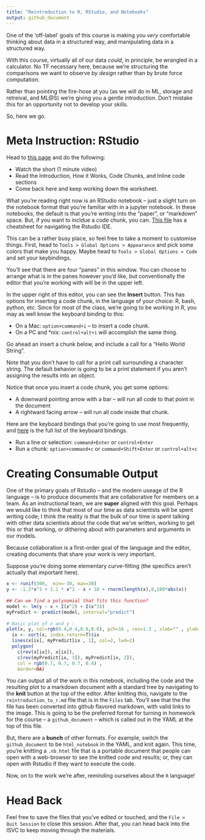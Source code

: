 ```yaml
---
title: "Reintroduction to R, RStudio, and Notebooks"
output: github_document 
---
```


One of the 'off-label' goals of this course is making you *very* comfortable thinking about data in a structured way, and manipulating data in a structured way.

With this course, virtually all of our data *could*, in principle, be wrangled in a calculator. No TF necessary here, because we're structuring the comparisons we want to observe *by design* rather than by brute force computation. 

Rather than pointing the fire-hose at you (as we will do in ML, storage and retreival, and ML@S) we're giving you a gentle introduction. Don't mistake this for an opportunity not to develop your skills.

So, here we go. 

# Meta Instruction: RStudio

Head to [this page](https://rmarkdown.rstudio.com/lesson-1.html) and do the following: 

- Watch the short (1 minute  video)
- Read the Introduction, How it Works, Code Chunks, and Inline code sections 
- Come back here and keep working down the worksheet. 

What you're reading right now is an RStudio notebook -- just a slight turn on the notebook format that you're familiar with in a jupyter notebook. In these notebooks, the default is that you're writing into the "paper", or "markdown" space. But, if you want to incldue a code chunk, you can. [This file](https://www.rstudio.com/wp-content/uploads/2016/01/rstudio-IDE-cheatsheet.pdf) has a cheatsheet for navigating the Rstudio IDE.

This can be a rather busy place, so feel free to take a moment to customise things. First, head to `Tools > Global Options > Appearance` and pick some colors that make you happy. Maybe head to `Tools > Global Options > Code` and set your keybindings.

You'll see that there are four "panes" in this window. You can choose to arrange what is in the panes however you'd like, but conventionally the editor that you're working with will be in the upper left. 

In the upper right of this editor, you can see the **Insert** button. This has options for inserting a code chunk, in the language of your choice: R, bash, python, etc. Since for most of the class, we're going to be working in R, you may as well know the keyboard binding to this: 

- On a Mac: `option+command+i` -- to insert a code chunk. 
- On a PC and *nix: `control+alt+i` will accomplish the same thing. 

Go ahead an insert a chunk below, and include a call for a "Hello World String". 

<!-- Insert Chunk Below Here -->



Note that you don't have to call for a print call surrounding a character string. The default behavior is going to be a print statement if you aren't assigning the results into an object. 

Notice that once you insert a code chunk, you get some options: 

- A downward pointing arrow with a bar -- will run all code to that point in the document
- A rightward facing arrow -- will run all code inside that chunk. 

Here are the keyboard bindings that you're going to use most frequently, and [here](https://support.rstudio.com/hc/en-us/articles/200711853-Keyboard-Shortcuts) is the full list of the keyboard bindings. 

- Run a line or selection: `command+Enter` or `control+Enter`
- Run a chunk: `option+command+c` or `command+Shift+Enter` or `control+alt+c`

# Creating Consumable Output

One of the primary goals of Rstudio -- and the modern useage of the R language -- is to produce documents that are collaborative for members on a team. As an instructional team, we are **super** aligned with this goal. Perhaps we would like to think that most of our time as data scientists will be spent writing code; I think the reality is that the bulk of our time is spent talking with other data scientists about the code that we've written, working to get this or that working, or dithering about with parameters and arguments in our models.

Because collaboration is a first-order goal of the language and the editor, creating documents that share your work is very important.

Suppose you're doing some elementary curve-fitting (the specifics aren't actually that important here). 

```r
x <- runif(300,  min=-30, max=30) 
y <- -1.2*x^3 + 1.1 * x^2 - x + 10 + rnorm(length(x),0,100*abs(x)) 
 
## Can we find a polynomial that fits this function?
model <- lm(y ~ x + I(x^2) + I(x^3))
myPredict <- predict(model, interval="predict")
 
# Basic plot of x and y :
plot(x, y, col=rgb(0.4,0.4,0.8,0.6), pch=16 , cex=1.3 , xlab="" , ylab="") 
  ix <- sort(x, index.return=T)$ix
  lines(x[ix], myPredict[ix , 1], col=2, lwd=2)  
  polygon(
    c(rev(x[ix]), x[ix]),
    c(rev(myPredict[ix, 3]), myPredict[ix, 2]),
    col = rgb(0.7, 0.7, 0.7, 0.4) ,
    border=NA)
```

You can output all of the work in this notebook, including the code and the resulting plot to a markdown document with a standard tree by navigating to the **knit** button at the top of the editor. After knitting this, navigate to the `reintroduction_to_r.md` file that is in the `Files` tab. You'll see that the the file has been converted into github flavored markdown, with valid links to the image. This is going to be the preferred format for turning in homework for the course -- a `github_document` -- which is called out in the YAML at the top of this file.

But, there are a **bunch** of other formats. For example, switch the `github_document` to be `html_notebook` in the YAML, and knit again.
This time, you're knitting a `.nb.html` file that is a portable document that people can open with a web-browser to see the knitted code and results; or, they can open with Rstudio if they want to execute the code. 

Now, on to the work we're after, reminding ourselves about the `R` language!

# Head Back
Feel free to save the files that you've edited or touched, and the `File > Quit Session` to close this session. After that, you can head back into the ISVC to keep moving through the materials. 
